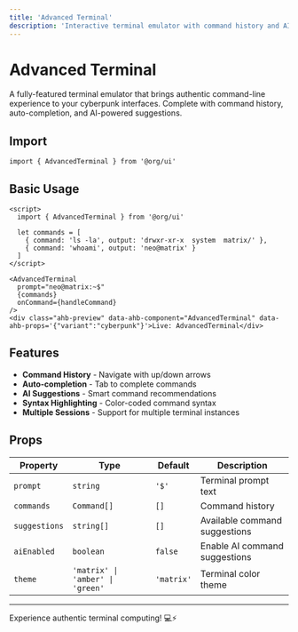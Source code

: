 ```yaml
---
title: 'Advanced Terminal'
description: 'Interactive terminal emulator with command history and AI suggestions'
---
```


# Advanced Terminal

A fully-featured terminal emulator that brings authentic command-line experience to your cyberpunk interfaces. Complete with command history, auto-completion, and AI-powered suggestions.

## Import

```svelte
import { AdvancedTerminal } from '@org/ui'
```

## Basic Usage

```svelte
<script>
  import { AdvancedTerminal } from '@org/ui'
  
  let commands = [
    { command: 'ls -la', output: 'drwxr-xr-x  system  matrix/' },
    { command: 'whoami', output: 'neo@matrix' }
  ]
</script>

<AdvancedTerminal 
  prompt="neo@matrix:~$"
  {commands}
  onCommand={handleCommand}
/>
<div class="ahb-preview" data-ahb-component="AdvancedTerminal" data-ahb-props='{"variant":"cyberpunk"}'>Live: AdvancedTerminal</div>
```

## Features

- **Command History** - Navigate with up/down arrows
- **Auto-completion** - Tab to complete commands
- **AI Suggestions** - Smart command recommendations
- **Syntax Highlighting** - Color-coded command syntax
- **Multiple Sessions** - Support for multiple terminal instances

## Props

| Property | Type | Default | Description |
|----------|------|---------|-------------|
| `prompt` | `string` | `'$'` | Terminal prompt text |
| `commands` | `Command[]` | `[]` | Command history |
| `suggestions` | `string[]` | `[]` | Available command suggestions |
| `aiEnabled` | `boolean` | `false` | Enable AI command suggestions |
| `theme` | `'matrix' \| 'amber' \| 'green'` | `'matrix'` | Terminal color theme |

---

Experience authentic terminal computing! 💻⚡